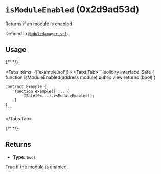 


<LegacyCallout />

# `isModuleEnabled` (0x2d9ad53d)



Returns if an module is enabled




Defined in [`ModuleManager.sol`](https://github.com/safe-global/safe-smart-account/tree/v1.3.0/contracts/base/ModuleManager.sol#L105).


## Usage

{/* <!-- vale off --> */}

<Tabs items={['example.sol']}>
  <Tabs.Tab>
    ```solidity
    interface ISafe {
        function isModuleEnabled(address module) public view returns (bool)
    }

    contract Example {
        function example() ... {
            ISafe(0x...).isModuleEnabled();
        }
    }
    ```
  </Tabs.Tab>
</Tabs>

{/* <!-- vale on --> */}

## Returns



  - **Type:** `bool`

  True if the module is enabled








